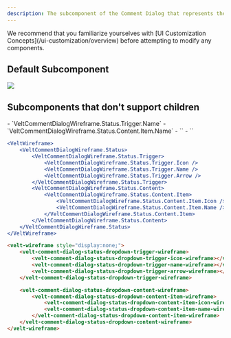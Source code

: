```yaml
---
description: The subcomponent of the Comment Dialog that represents the Status Dropdown
---
```


<Note>
We recommend that you familiarize yourselves with [UI Customization Concepts](/ui-customization/overview) before attempting to modify any components.
</Note>

## Default Subcomponent
![](/images/customization/status-dropdown-customization.png)

## Subcomponents that don't support children
<Tabs>

<Tab title="React / Next.js">
- `VeltCommentDialogWireframe.Status.Trigger.Name`
- `VeltCommentDialogWireframe.Status.Content.Item.Name`


</Tab>


<Tab title="Other Frameworks">
- `<velt-comment-dialog-status-dropdown-trigger-name-wireframe>`
- `<velt-comment-dialog-status-dropdown-content-item-name-wireframe>`

</Tab>
</Tabs>

<RequestExample>

```jsx React / Next.js
<VeltWireframe>
    <VeltCommentDialogWireframe.Status>
        <VeltCommentDialogWireframe.Status.Trigger>
            <VeltCommentDialogWireframe.Status.Trigger.Icon />
            <VeltCommentDialogWireframe.Status.Trigger.Name />
            <VeltCommentDialogWireframe.Status.Trigger.Arrow />
        </VeltCommentDialogWireframe.Status.Trigger>
        <VeltCommentDialogWireframe.Status.Content>
            <VeltCommentDialogWireframe.Status.Content.Item>
                <VeltCommentDialogWireframe.Status.Content.Item.Icon />
                <VeltCommentDialogWireframe.Status.Content.Item.Name />
            </VeltCommentDialogWireframe.Status.Content.Item>
        </VeltCommentDialogWireframe.Status.Content>
    </VeltCommentDialogWireframe.Status>
</VeltWireframe>
```


```HTML HTML
<velt-wireframe style="display:none;">
    <velt-comment-dialog-status-dropdown-trigger-wireframe>
        <velt-comment-dialog-status-dropdown-trigger-icon-wireframe></velt-comment-dialog-status-dropdown-trigger-icon-wireframe>
        <velt-comment-dialog-status-dropdown-trigger-name-wireframe></velt-comment-dialog-status-dropdown-trigger-name-wireframe>
        <velt-comment-dialog-status-dropdown-trigger-arrow-wireframe></velt-comment-dialog-status-dropdown-trigger-arrow-wireframe>
    </velt-comment-dialog-status-dropdown-trigger-wireframe>

    <velt-comment-dialog-status-dropdown-content-wireframe>
        <velt-comment-dialog-status-dropdown-content-item-wireframe>
            <velt-comment-dialog-status-dropdown-content-item-icon-wireframe></velt-comment-dialog-status-dropdown-content-item-icon-wireframe>
            <velt-comment-dialog-status-dropdown-content-item-name-wireframe></velt-comment-dialog-status-dropdown-content-item-name-wireframe>
        </velt-comment-dialog-status-dropdown-content-item-wireframe>
    </velt-comment-dialog-status-dropdown-content-wireframe>
</velt-wireframe>
```
</RequestExample>

